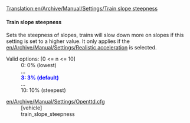 [[Translation:en/Archive/Manual/Settings/Train slope steepness]]

{{en/Feature|1.1|align="right"|text=(since 1.0.0)}}
==== Train slope steepness====
Sets the steepness of slopes, trains will slow down more on slopes if this setting is set to a higher value. It only applies if the [[en/Archive/Manual/Settings/Realistic acceleration]] is selected.

;Valid options<nowiki>:</nowiki> [0 <= n <= 10]
: 0: 0% (lowest)
: ...
: <span style="color:blue">'''3: 3% (default)'''</span>
: ...
: 10: 10% (steepest)

;[[en/Archive/Manual/Settings/Openttd.cfg]]
:[vehicle]
:train_slope_steepness